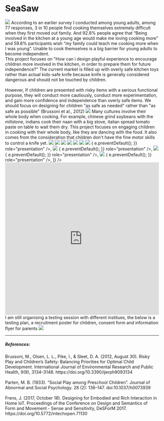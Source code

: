 
# SeaSaw

<img src="../../../seasaw/front.png" />

<Gap margin={200} />

<Text title="Background">
  According to an earlier survey I conducted among young adults, among 77
  responses, 3 in 10 people find cooking themselves extremely difficult when
  they first moved out family. And 92.8% people agree that “Being involved in
  the kitchen at a young age would make me loving cooking more” and 59.8%
  participants wish “my family could teach me cooking more when I was young”.
  Unable to cook themselves is a big barrier for young adults to become
  independent.
  <br />
  This project focuses on "How can i design playful experience to encourage
  children more involved in the kitchen, in order to prepare them for future
  independence?"
</Text>

<Title>
  <h3>Design Principles</h3>
</Title>

<Text title="Controlled Risk">
  The current market is filled up with overly safe kitchen toys rather than
  actual kids-safe knife because knife is generally considered dangerous and
  should not be touched by children.
  <br /> <br />
  However, If children are presented with risky items with a serious functional
  purpose, they will conduct more cautiously, conduct more experimentation, and
  gain more confidence and independence than overly safe items. We should focus
  on designing for children "as safe as needed" rather than "as safe as
  possible" (Brussoni et al., 2012)
</Text>

<Text title="Embodied Movement">
  <img src="../../../seasaw/Process8.png" />
  Many cultures involve their whole body when cooking. For example, chinese grind
  soybeans with the millstone, indians cook their naan with a big stove, italian
  spread tomato paste on table to wait them dry. This project focuses on engaging
  children in cooking with their whole body, like they are dancing with the food.
  It also comes from the consideration that children don't have the fine motor skills
  to control a knife yet.
</Text>

<Title>
  <h3>Design Process</h3>
</Title>
<img src="../../../seasaw/process.png" />
<img src="../../../seasaw/process1.png" />
<img src="../../../seasaw/process2.png" />
<img src="../../../seasaw/process3.png" />
<img src="../../../seasaw/process4.png" />
<img src="../../../seasaw/Process5.png" />
<img src="../../../seasaw/Process6.png" />
<Gap margin={100} />
<AliceCarousel
  animationDuration="2000"
  infinite
  controlsStrategy="alternate"
  autoPlay
  mouseTracking
  disableButtonsControls
  items={[
    <img
      src="../../../seasaw/seasaw2.png"
      onDragStart={(e) => {
        e.preventDefault();
      }}
      role="presentation"
    />,
    <img
      src="../../../seasaw/seasaw.png"
      onDragStart={(e) => {
        e.preventDefault();
      }}
      role="presentation"
    />,
    <img
      src="../../../seasaw/seasaw3.png"
      onDragStart={(e) => {
        e.preventDefault();
      }}
      role="presentation"
    />,
    <img
      src="../../../seasaw/seasaw4.png"
      onDragStart={(e) => {
        e.preventDefault();
      }}
      role="presentation"
    />,
  ]}
/>
<Gap margin={100} />
<iframe
  width="100%"
  height="500"
  src="https://www.youtube.com/embed/yt6B2w7u--8"
  title="YouTube video player"
  frameborder="0"
  allow="accelerometer; autoplay; clipboard-write; encrypted-media; gyroscope; picture-in-picture"
  allowfullscreen
></iframe>
<Gap margin={300} />
<Text title="Testing">
  I am still organising a testing session with different institues, the below is
  a testing plan, a recruitment poster for children, consent form and
  information flyer for parents
</Text>
<img src="../../../seasaw/Process7.png" />

<Gap margin={400} />

<hr />

##### References:

<div>
  Brussoni, M., Olsen, L. L., Pike, I., & Sleet, D. A. (2012, August 30). Risky
  Play and Children’s Safety: Balancing Priorities for Optimal Child
  Development. International Journal of Environmental Research and Public
  Health, 9(9), 3134–3148. https://doi.org/10.3390/ijerph9093134
</div>
<br />
<div>
  Parten, M. B. (1933). “Social Play among Preschool Children”. Journal of
  Abnormal and Social Psychology. 28 (2): 136–147. doi:10.1037/h0073939
</div>
<br />
<div>
  Frens, J. (2017, October 18). Designing for Embodied and Rich Interaction in
  Home IoT. Proceedings of the Conference on Design and Semantics of Form and
  Movement - Sense and Sensitivity, DeSForM 2017.
  https://doi.org/10.5772/intechopen.71130
</div>
<Gap margin={100} />
